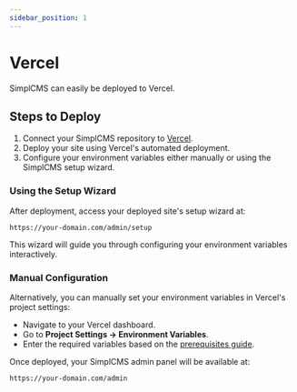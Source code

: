 ```yaml
---
sidebar_position: 1
---
```


# Vercel

SimplCMS can easily be deployed to Vercel.

## Steps to Deploy

1. Connect your SimplCMS repository to [Vercel](https://vercel.com/).
2. Deploy your site using Vercel's automated deployment.
3. Configure your environment variables either manually or using the SimplCMS setup wizard.

### Using the Setup Wizard

After deployment, access your deployed site's setup wizard at:

```
https://your-domain.com/admin/setup
```

This wizard will guide you through configuring your environment variables interactively.

### Manual Configuration

Alternatively, you can manually set your environment variables in Vercel's project settings:

- Navigate to your Vercel dashboard.
- Go to **Project Settings → Environment Variables**.
- Enter the required variables based on the [prerequisites guide](./prerequisites).

Once deployed, your SimplCMS admin panel will be available at:

```
https://your-domain.com/admin
```